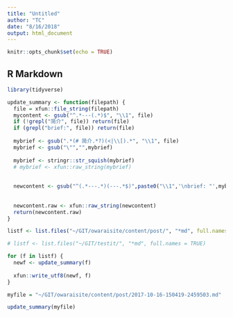```yaml
---
title: "Untitled"
author: "TC"
date: "8/16/2018"
output: html_document
---
```


```r
knitr::opts_chunk$set(echo = TRUE)
```

## R Markdown


```r

library(tidyverse)
```

```r
update_summary <- function(filepath) {
  file = xfun::file_string(filepath)
  mycontent <- gsub("^.*---(.*)$", "\\1", file)
  if (!grepl("简介", file)) return(file)
  if (grepl("brief:", file)) return(file)
  
  mybrief <- gsub(".*(# 简介.*?)(<|\\[).*", "\\1", file)
  mybrief <- gsub("\"","",mybrief)
  
  mybrief <- stringr::str_squish(mybrief)
  # mybrief <- xfun::raw_string(mybrief)
  
  
  newcontent <- gsub("^(.*---.*)(---.*$)",paste0("\\1",'\nbrief: "',mybrief ,'"\n\\2'),file)
  
  
  newcontent.raw <- xfun::raw_string(newcontent)
  return(newcontent.raw)
}

```


```r

listf <- list.files("~/GIT/owaraisite/content/post/", "*md", full.names = TRUE)

# listf <- list.files("~/GIT/testit/", "*md", full.names = TRUE)

for (f in listf) {
  newf <- update_summary(f)
  
  xfun::write_utf8(newf, f)
}
```

```r

myfile = "~/GIT/owaraisite/content/post/2017-10-16-150419-2459503.md"

update_summary(myfile)
```



